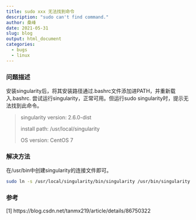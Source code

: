 ```yaml
---
title: sudo xxx 无法找到命令
description: "sudo can't find command."
author: 桑峰
date: 2021-05-31
slug: blog
output: html_document
categories:
  - bugs
  - linux
---
```


### 问题描述

安装singularity后，将其安装路径通过.bashrc文件添加进PATH，并重新载入.bashrc. 尝试运行singularity，正常可用。但运行sudo singularity时，提示无法找到此命令。

> singularity version: 2.6.0-dist
>
> install path: /usr/local/singularity
>
> OS version: CentOS 7

### 解决方法

在/usr/bin中创建singularity的连接文件即可。

```bash
sudo ln -s /usr/local/singularity/bin/singularity /usr/bin/singularity
```

### 参考

[1] https://blog.csdn.net/tanmx219/article/details/86750322